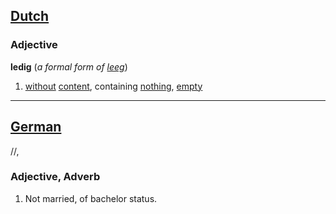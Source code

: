 ==[[Dutch]]==
===Adjective===
'''ledig''' (''a formal form of [[leeg]]'')
#[[without]] [[content]], containing [[nothing]], [[empty]]
----
==[[German]]==

/[[Pronunciation guide|]]/, 

===Adjective, Adverb===

# Not married, of bachelor status.